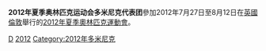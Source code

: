 {{noteTA|G1=Sports}}
{{Infobox Country Olympics
|NOC = DMA
|games = 2012年夏季
|competitors=2
|sports= 1
|flagbearer=
}}
'''2012年夏季奥林匹克运动会多米尼克代表团'''參加2012年7月27日至8月12日在[[英國|英國]][[倫敦|倫敦]]舉行的[[2012年夏季奧林匹克運動會|2012年夏季奧林匹克運動會]]。

{{Nations at the 2012 Summer Olympics}}

[[Category:2012年夏季奧林匹克運動會代表團|D]]
[[Category:奧林匹克運動會多米尼克代表團|2012]]
[[Category:2012年多米尼克|Category:2012年多米尼克]]